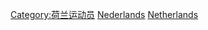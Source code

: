 {{Commonscat|Swimmers from the Netherlands}}

[[Category:荷兰运动员|Category:荷兰运动员]]
[[Category:各國游泳運動員|Nederlands]]
[[Category:歐洲游泳運動員|Netherlands]]